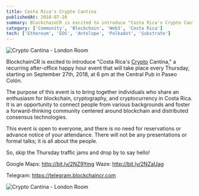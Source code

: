 ```yaml
---
title: Costa Rica's Crypto Cantina
publishedAt: 2018-07-20
summary: BlockchainCR is excited to introduce "Costa Rica's Crypto Cantina."
category: ['Community', 'Blockchain', 'Web3', 'Costa Rica']
tech: ['Ethereum', 'EOS', 'Antelope', 'Polkadot', 'Substrate']
---
```


![Crypto Cantina - London Room](/images/2018/07/[crypto](/web3)-cantina-cr-london-room.webp)

BlockchainCR is excited to introduce "Costa Rica's [Crypto](/web3) Cantina," a recurring after-office happy hour event that will take place every Thursday, starting on September 27th, 2018, at 6 pm at the Central Pub in Paseo Colón.

The purpose of this event is to bring together individuals who share an enthusiasm for blockchain, cryptography, and cryptocurrency in Costa Rica. It is an opportunity to connect people from various backgrounds and foster a forward-thinking community centered around blockchain and distributed consensus technologies.

This event is open to everyone, and there is no need for reservations or advance notice of your attendance. There will not be any presentations or formal talks; it is all about the people.

So, skip the Thursday traffic jams and drop by to say hello!

Google Maps: http://bit.ly/2NZ9Ymg
Waze: http://bit.ly/2NZaUag

Telegram: https://telegram.blockchaincr.com

![Crypto Cantina - London Room](/images/2018/07/crypto-cantina-cr-eos.webp)

